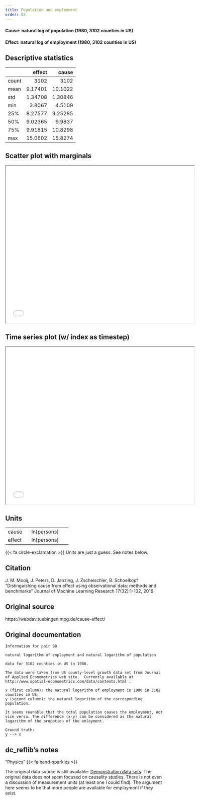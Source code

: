 ```yaml
---
title: Population and employment
order: 83
---
```


#### **Cause**: natural log of population (1980, 3102 counties in US)
#### **Effect**: natural log of employment (1980, 3102 counties in US)

## Descriptive statistics
|       |     effect |      cause |
|:------|-----------:|-----------:|
| count | 3102       | 3102       |
| mean  |    9.17401 |   10.1022  |
| std   |    1.34708 |    1.30846 |
| min   |    3.8067  |    4.5109  |
| 25%   |    8.27577 |    9.25285 |
| 50%   |    9.02365 |    9.9837  |
| 75%   |    9.91815 |   10.8298  |
| max   |   15.0602  |   15.8274  |

## Scatter plot with marginals

```{=html}
<iframe width=600 height=500 src="plots/scatter_0084.html"></iframe>
```

## Time series plot (w/ index as timestep)

```{=html}
<iframe width=600 height=500 src="plots/series_0084.html"></iframe>
```

## Units
+----------+-----------------+
| cause    | ln[persons]     |
+----------+-----------------+
| effect   | ln[persons]     |
+----------+-----------------+
{{< fa circle-exclamation >}} Units are just a guess. See notes below.

## Citation
J. M. Mooij, J. Peters, D. Janzing, J. Zscheischler, B. Schoelkopf
"Distinguishing cause from effect using observational data: methods and benchmarks"
Journal of Machine Learning Research 17(32):1-102, 2016

## Original source
https://webdav.tuebingen.mpg.de/cause-effect/

## Original documentation
```
Information for pair 98
 
natural logarithm of employment and natural logarithm of population 
 
data for 3102 counties in US in 1980.  
 
The data were taken from US county-level growth data set from Journal of Applied Econometrics web site.  Currently available at
http://www.spatial-econometrics.com/data/contents.html .
 
x (first column): the natural logarithm of employment in 1980 in 3102 counties in US;
y (second column): the natural logorithm of the corresponding population.

It seems reanable that the total population causes the employment, not vice versa. The difference (x-y) can be considered as the natural logarithm of the propotion of the emloyment.

Ground truth:
y --> x
```

## dc_reflib's notes
::: {.callout-note title="Operational Causality"}
"Physics" {{< fa hand-sparkles >}} 

The original data source is still available: [Demonstration data sets](http://www.spatial-econometrics.com/data/contents.html). The original data does not seem focused on causality studies. There is not even a discussion of measurement units (at least one I could find). The argument here seems to be that more people are available for employment if they exist. 
:::